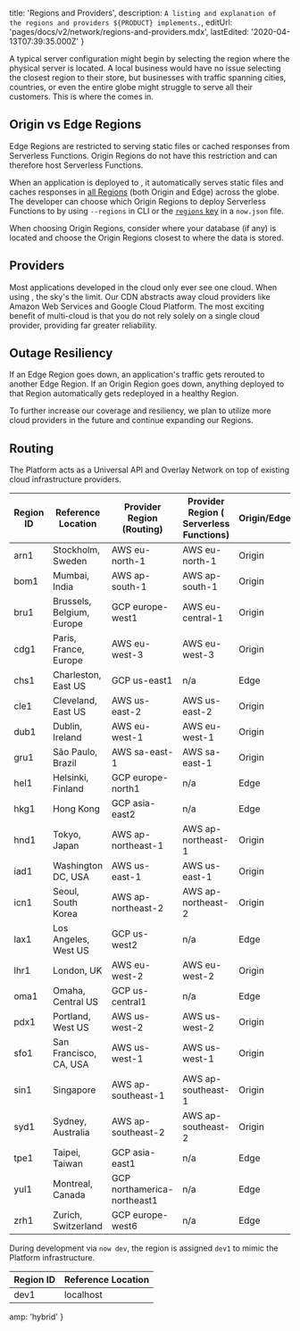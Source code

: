 
  title: 'Regions and Providers',
  description: `A listing and explanation of the regions and providers ${PRODUCT} implements.`,
  editUrl: 'pages/docs/v2/network/regions-and-providers.mdx',
  lastEdited: '2020-04-13T07:39:35.000Z'
}

A typical server configuration might begin by selecting the region where the physical server is located. A local business would have no issue selecting the closest region to their store, but businesses with traffic spanning cities, countries, or even the entire globe might struggle to serve all their customers. This is where the <CdnName /> comes in.

## Origin vs Edge Regions

Edge Regions are restricted to serving static files or cached responses from Serverless Functions. Origin Regions do not have this restriction and can therefore host Serverless Functions.

When an application is deployed to <ProductName />, it automatically serves static files and caches responses in [all Regions](#routing) (both Origin and Edge) across the globe. The developer can choose which Origin Regions to deploy Serverless Functions to by using `--regions` in <ProductNameShort /> CLI or the [`regions` key](/docs/configuration#project/regions) in a `now.json` file.

When choosing Origin Regions, consider where your database (if any) is located and choose the Origin Regions closest to where the data is stored.

## Providers

Most applications developed in the cloud only ever see one cloud. When using <ProductName />, the sky's the limit. Our CDN abstracts away cloud providers like Amazon Web Services and Google Cloud Platform. The most exciting benefit of multi-cloud is that you do not rely solely on a single cloud provider, providing far greater reliability.

## Outage Resiliency

If an Edge Region goes down, an application's traffic gets rerouted to another Edge Region. If an Origin Region goes down, anything deployed to that Region automatically gets redeployed in a healthy Region.

To further increase our coverage and resiliency, we plan to utilize more cloud providers in the future and continue expanding our Regions.

## Routing

The <ProductName /> Platform acts as a Universal API and Overlay Network on top of existing cloud infrastructure providers.

| Region ID | Reference Location        | Provider Region (Routing)   | Provider Region (<ProductNameShort /> Serverless Functions) | Origin/Edge |
| --------- | ------------------------- | --------------------------- | ----------------------------------------------------------- | ----------- |
| arn1      | Stockholm, Sweden         | AWS eu-north-1              | AWS eu-north-1                                              | Origin      |
| bom1      | Mumbai, India             | AWS ap-south-1              | AWS ap-south-1                                              | Origin      |
| bru1      | Brussels, Belgium, Europe | GCP europe-west1            | AWS eu-central-1                                            | Origin      |
| cdg1      | Paris, France, Europe     | AWS eu-west-3               | AWS eu-west-3                                               | Origin      |
| chs1      | Charleston, East US       | GCP us-east1                | n/a                                                         | Edge        |
| cle1      | Cleveland, East US        | AWS us-east-2               | AWS us-east-2                                               | Origin      |
| dub1      | Dublin, Ireland           | AWS eu-west-1               | AWS eu-west-1                                               | Origin      |
| gru1      | São Paulo, Brazil         | AWS sa-east-1               | AWS sa-east-1                                               | Origin      |
| hel1      | Helsinki, Finland         | GCP europe-north1           | n/a                                                         | Edge        |
| hkg1      | Hong Kong                 | GCP asia-east2              | n/a                                                         | Edge        |
| hnd1      | Tokyo, Japan              | AWS ap-northeast-1          | AWS ap-northeast-1                                          | Origin      |
| iad1      | Washington DC, USA        | AWS us-east-1               | AWS us-east-1                                               | Origin      |
| icn1      | Seoul, South Korea        | AWS ap-northeast-2          | AWS ap-northeast-2                                          | Origin      |
| lax1      | Los Angeles, West US      | GCP us-west2                | n/a                                                         | Edge        |
| lhr1      | London, UK                | AWS eu-west-2               | AWS eu-west-2                                               | Origin      |
| oma1      | Omaha, Central US         | GCP us-central1             | n/a                                                         | Edge        |
| pdx1      | Portland, West US         | AWS us-west-2               | AWS us-west-2                                               | Origin      |
| sfo1      | San Francisco, CA, USA    | AWS us-west-1               | AWS us-west-1                                               | Origin      |
| sin1      | Singapore                 | AWS ap-southeast-1          | AWS ap-southeast-1                                          | Origin      |
| syd1      | Sydney, Australia         | AWS ap-southeast-2          | AWS ap-southeast-2                                          | Origin      |
| tpe1      | Taipei, Taiwan            | GCP asia-east1              | n/a                                                         | Edge        |
| yul1      | Montreal, Canada          | GCP northamerica-northeast1 | n/a                                                         | Edge        |
| zrh1      | Zurich, Switzerland       | GCP europe-west6            | n/a                                                         | Edge        |

During development via `now dev`, the region is assigned `dev1` to mimic the <ProductName /> Platform infrastructure.

| Region ID | Reference Location |
| --------- | ------------------ |
| dev1      | localhost          |


  amp: 'hybrid'
}

